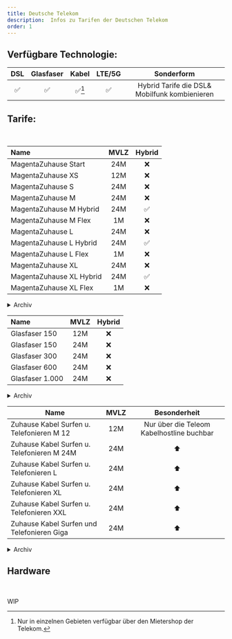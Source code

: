 ```yaml
---
title: Deutsche Telekom
description:  Infos zu Tarifen der Deutschen Telekom
order: 1
---
```



## Verfügbare Technologie:

|        DSL         |     Glasfaser      |         Kabel          |       LTE/5G       |                  Sonderform                   |
| :----------------: | :----------------: | :--------------------: | :----------------: | :-------------------------------------------: |
| :white_check_mark: | :white_check_mark: | :white_check_mark:[^1] | :white_check_mark: | Hybrid Tarife die DSL& Mobilfunk kombienieren |

[^1]: Nur in einzelnen Gebieten verfügbar über den Mietershop der Telekom.

## Tarife:
&nbsp;
<Tabs>
<TabItem label="DSL inkl. Hybrid">
<p id="anchor"> </p>

| Name                     | MVLZ |       Hybrid       |
| :----------------------- | :--: | :----------------: |
| MagentaZuhause Start     | 24M  |        :x:         |
| MagentaZuhause XS        | 12M  |        :x:         |
| MagentaZuhause S         | 24M  |        :x:         |
| MagentaZuhause M         | 24M  |        :x:         |
| MagentaZuhause M Hybrid  | 24M  | :white_check_mark: |
| MagentaZuhause M Flex    |  1M  |        :x:         |
| MagentaZuhause L         | 24M  |        :x:         |
| MagentaZuhause L Hybrid  | 24M  | :white_check_mark: |
| MagentaZuhause L Flex    |  1M  |        :x:         |
| MagentaZuhause XL        | 24M  |        :x:         |
| MagentaZuhause XL Hybrid | 24M  | :white_check_mark: |
| MagentaZuhause XL Flex   |  1M  |        :x:         |

<details>
<summary>Archiv</summary>
  
Name  | MVLZ | Hybrid |
 ------------ | :-----------: | :-----------: |
      |  |  |
 
</details>
</TabItem>
<TabItem label="Glasfaser" id="anchor">
<p id="anchor2"> </p>

| Name            | MVLZ | Hybrid |
| :-------------- | :--: | :----: |
| Glasfaser 150   | 12M  |  :x:   |
| Glasfaser 150   | 24M  |  :x:   |
| Glasfaser 300   | 24M  |  :x:   |
| Glasfaser 600   | 24M  |  :x:   |
| Glasfaser 1.000 | 24M  |  :x:   |

<details>
<summary>Archiv</summary>
  
Name  | MVLZ | Hybrid |
 ------------ | :-----------: | :-----------: |
      |  |  |
 
</details>
</TabItem>
<TabItem label="Kabel">

| Name                                       | MVLZ |               Besonderheit                |
| ------------------------------------------ | :--: | :---------------------------------------: |
| Zuhause Kabel Surfen u. Telefonieren M 12  | 12M  | Nur über die Teleom Kabelhostline buchbar |
| Zuhause Kabel Surfen u. Telefonieren M 24M | 24M  |                :arrow_up:                 |
| Zuhause Kabel Surfen u. Telefonieren L     | 24M  |                :arrow_up:                 |
| Zuhause Kabel Surfen u. Telefonieren XL    | 24M  |                :arrow_up:                 |
| Zuhause Kabel Surfen u. Telefonieren XXL   | 24M  |                :arrow_up:                 |
| Zuhause Kabel Surfen und Telefonieren Giga | 24M  |                :arrow_up:                 |

<details>
<summary>Archiv</summary>
  
Name  | MVLZ | Hybrid |
 ------------ | :-----------: | :-----------: |
    |  |  |
 
</details>
</TabItem>
</Tabs>

## Hardware
&nbsp;

<Aside type="caution" title=" ">
  WIP
</Aside>

<style></style>
